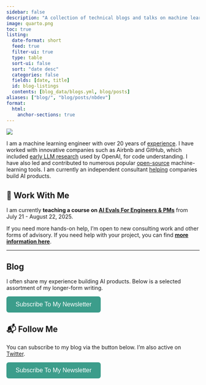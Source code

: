 ```yaml
---
sidebar: false
description: "A collection of technical blogs and talks on machine learning and data science."
image: quarto.png
toc: true
listing:
  date-format: short
  feed: true
  filter-ui: true
  type: table
  sort-ui: false
  sort: "date desc"
  categories: false
  fields: [date, title]
  id: blog-listings
  contents: [blog_data/blogs.yml, blog/posts]
aliases: ["blog/", "blog/posts/nbdev"]
format:
  html:
    anchor-sections: true
---
```


::: {layout="[21,79]" .profile-header}

![](hamel_transparent.png){.profile-pic}

I am a machine learning engineer with over 20 years of [experience](https://www.linkedin.com/in/hamelhusain/). I have worked with innovative companies such as Airbnb and GitHub, which included <a href="https://openai.com/index/introducing-text-and-code-embeddings#:~:text=models%20on%20the-,CodeSearchNet,),-evaluation%20suite%20where">early LLM research</a> used by OpenAI, for code understanding. I have also led and contributed to numerous popular [open-source](oss/opensource.qmd) machine-learning tools. I am currently an independent consultant [helping](https://parlance-labs.com/) companies build AI products.

:::

## 💼 Work With Me

I am currently **teaching a course on [AI Evals For Engineers & PMs](https://maven.com/parlance-labs/evals)** from July 21 - August 22, 2025.

If you need more hands-on help, I’m open to new consulting work and other forms of advisory. If you need help with your project, you can find [**more information here**](https://parlance-labs.com/).

---

## Blog

I often share my experience building AI products. Below is a selected assortment of my longer-form writing.

<button onclick="window.location.href='https://hamel.ck.page/7d15a4b6e7'" style="background-color: #3C9D8B; color: white; padding: 12px 24px; border: none; border-radius: 6px; font-size: 16px; cursor: pointer; transition: background-color 0.3s ease;">Subscribe To My Newsletter</button>


::: {#blog-listings}
:::

## 📬 Follow Me

You can subscribe to my blog via the button below.  I’m also active on [Twitter](https://twitter.com/HamelHusain).

<button onclick="window.location.href='https://hamel.ck.page/7d15a4b6e7'" style="background-color: #3C9D8B; color: white; padding: 12px 24px; border: none; border-radius: 6px; font-size: 16px; cursor: pointer; transition: background-color 0.3s ease;">Subscribe To My Newsletter</button>